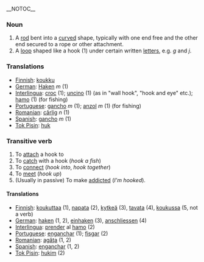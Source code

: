 __NOTOC__

===Noun===

# A [[rod]] bent into a [[curve]]d shape, typically with one end free and the other end secured to a rope or other attachment.
# A [[loop]] shaped like a hook (1) under certain written [[letter]]s, e.g. ''g'' and ''j''.

===Translations===

*[[Finnish]]: [[koukku]]
*[[German]]: [[Haken]] ''m'' (1)
*[[Interlingua]]: [[croc]] (1); [[uncino]] (1) (as in "wall hook", "hook and eye" etc.); [[hamo]] (1) (for fishing)
*[[Portuguese]]: [[gancho]] ''m'' (1); [[anzol]] ''m'' (1) (for fishing)
*[[Romanian]]: [[cârlig]] ''n'' (1)
*[[Spanish]]: [[gancho]] ''m'' (1)
*[[Tok Pisin]]: [[huk]]

===Transitive verb===

# To [[attach]] a hook to
# To [[catch]] with a hook (''hook a fish'')
# To [[connect]] (''hook into'', ''hook together'')
# To [[meet]] (''hook up'')
# (Usually in passive) To make [[addicted]] (''I'm hooked'').

====Translations====

*[[Finnish]]: [[koukuttaa]] (1), [[napata]] (2), [[kytkeä]] (3), [[tavata]] (4), [[koukussa]] (5, not a verb)
*[[German]]: [[haken]] (1, 2), [[einhaken]] (3), [[anschliessen]] (4)
*[[Interlingua]]: [[prender]] al [[hamo]] (2)
*[[Portuguese]]: [[enganchar]] (1); [[fisgar]] (2)
*[[Romanian]]: [[agăţa]] (1, 2)
*[[Spanish]]: [[enganchar]] (1, 2)
*[[Tok Pisin]]: [[hukim]] (2)